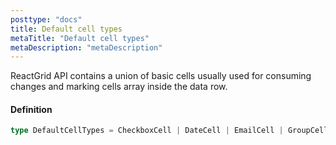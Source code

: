 ```yaml
---
posttype: "docs"
title: Default cell types
metaTitle: "Default cell types"
metaDescription: "metaDescription"
---
```


ReactGrid API contains a union of basic cells usually used for consuming changes and 
marking cells array inside the data row.

#### Definition

```ts
type DefaultCellTypes = CheckboxCell | DateCell | EmailCell | GroupCell | HeaderCell | NumberCell | TextCell | TimeCell;
```

